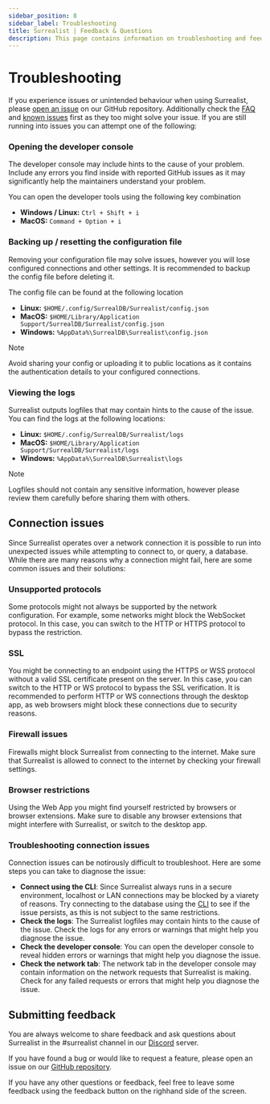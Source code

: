 ```yaml
---
sidebar_position: 8
sidebar_label: Troubleshooting
title: Surrealist | Feedback & Questions
description: This page contains information on troubleshooting and feedback for Surrealist.
---
```


# Troubleshooting

If you experience issues or unintended behaviour when using Surrealist, please [open an issue](https://github.com/surrealdb/surrealist/issues/new/choose) on our GitHub repository.
Additionally check the [FAQ](/docs/surrealist/faqs/info) and [known issues](/docs/surrealist/faqs/known-issues) first as they too might solve your issue.
If you are still running into issues you can attempt one of the following:

### Opening the developer console

The developer console may include hints to the cause of your problem. Include any errors you find inside with reported GitHub issues as it may significantly help the maintainers understand your problem.

You can open the developer tools using the following key combination

- **Windows / Linux:** `Ctrl + Shift + i`
- **MacOS:** `Command + Option + i`

### Backing up / resetting the configuration file

Removing your configuration file may solve issues, however you will lose configured connections and other settings. It is recommended to backup the config file before deleting it.

The config file can be found at the following location

- **Linux:** `$HOME/.config/SurrealDB/Surrealist/config.json`
- **MacOS:** `$HOME/Library/Application Support/SurrealDB/Surrealist/config.json`
- **Windows:** `%AppData%\SurrealDB\Surrealist\config.json`

> [!NOTE]
> Avoid sharing your config or uploading it to public locations as it contains the authentication details to your configured connections.

### Viewing the logs

Surrealist outputs logfiles that may contain hints to the cause of the issue. You can find the logs at the following locations:

- **Linux:** `$HOME/.config/SurrealDB/Surrealist/logs`
- **MacOS:** `$HOME/Library/Application Support/SurrealDB/Surrealist/logs`
- **Windows:** `%AppData%\SurrealDB\Surrealist\logs`

> [!NOTE]
> Logfiles should not contain any sensitive information, however please review them carefully before sharing them with others.

## Connection issues

Since Surrealist operates over a network connection it is possible to run into unexpected issues while attempting to connect to, or query, a database. While there are many reasons why a connection might fail, here are some common issues and their solutions:

### Unsupported protocols

Some protocols might not always be supported by the network configuration. For example, some networks might block the WebSocket protocol. In this case, you can switch to the HTTP or HTTPS protocol to bypass the restriction.

### SSL

You might be connecting to an endpoint using the HTTPS or WSS protocol without a valid SSL certificate present on the server. In this case, you can switch to the HTTP or WS protocol to bypass the SSL verification.
It is recommended to perform HTTP or WS connections through the desktop app, as web browsers might block these connections due to security reasons.

### Firewall issues

Firewalls might block Surrealist from connecting to the internet. Make sure that Surrealist is allowed to connect to the internet by checking your firewall settings.

### Browser restrictions

Using the Web App you might find yourself restricted by browsers or browser extensions. Make sure to disable any browser extensions that might interfere with Surrealist, or switch to the desktop app.

### Troubleshooting connection issues

Connection issues can be notirously difficult to troubleshoot. Here are some steps you can take to diagnose the issue:

- **Connect using the CLI**: Since Surrealist always runs in a secure environment, localhost or LAN connections may be blocked by a viarety of reasons. Try connecting to the database using the [CLI](/docs/surrealdb/cli) to see if the issue persists, as this is not subject to the same restrictions.
- **Check the logs**: The Surrealist logfiles may contain hints to the cause of the issue. Check the logs for any errors or warnings that might help you diagnose the issue.
- **Check the developer console**: You can open the developer console to reveal hidden errors or warnings that might help you diagnose the issue.
- **Check the network tab**: The network tab in the developer console may contain information on the network requests that Surrealist is making. Check for any failed requests or errors that might help you diagnose the issue.

## Submitting feedback

You are always welcome to share feedback and ask questions about Surrealist in the #surrealist channel in our [Discord](https://discord.gg/surrealdb) server.

If you have found a bug or would like to request a feature, please open an issue on our [GitHub repository](https://github.com/surrealdb/surrealist).

If you have any other questions or feedback, feel free to leave some feedback using the feedback button on the righhand side of the screen.